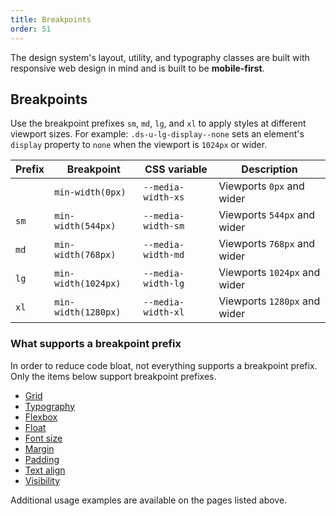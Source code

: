 ```yaml
---
title: Breakpoints
order: 51
---
```


The design system's layout, utility, and typography classes are built with responsive web design in mind and is built to be **mobile-first**.

## Breakpoints

Use the breakpoint prefixes `sm`, `md`, `lg`, and `xl` to apply styles at different viewport sizes. For example: `.ds-u-lg-display--none` sets an element's `display` property to `none` when the viewport is `1024px` or wider.

| Prefix | Breakpoint          | CSS variable       | Description                  |
| ------ | ------------------- | ------------------- | ---------------------------- |
|        | `min-width(0px)`    | `--media-width-xs`   | Viewports `0px` and wider    |
| `sm`   | `min-width(544px)`  | `--media-width-sm`   | Viewports `544px` and wider  |
| `md`   | `min-width(768px)`  | `--media-width-md`   | Viewports `768px` and wider  |
| `lg`   | `min-width(1024px)` | `--media-width-lg`   | Viewports `1024px` and wider |
| `xl`   | `min-width(1280px)` | `--media-width-xl`   | Viewports `1280px` and wider |

### What supports a breakpoint prefix

In order to reduce code bloat, not everything supports a breakpoint prefix. Only the items below support breakpoint prefixes.

- [Grid](/utilities/layout-grid/#responsive-grids)
- [Typography](/foundation/typography#responsive-typography)
- [Flexbox](/utilities/flexbox#responsive-flexbox)
- [Float](/utilities/float#responsive-float)
- [Font size](/utilities/font/font-size#responsive-font-sizes)
- [Margin](/utilities/margin#responsive-margins)
- [Padding](/utilities/padding#responsive-padding)
- [Text align](/utilities/text/text-align#responsive-text-alignment)
- [Visibility](/utilities/visibility#responsive-visibility)

Additional usage examples are available on the pages listed above.

